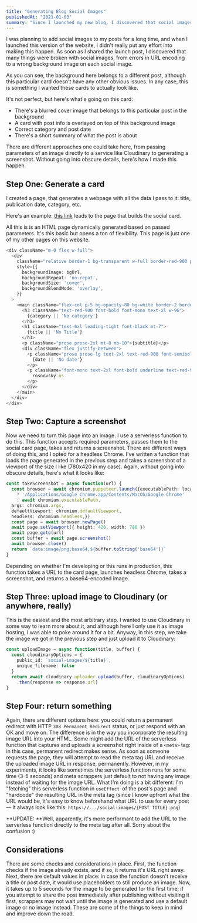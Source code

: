 ```yaml
---
title: "Generating Blog Social Images"
publishedAt: "2021-01-03"
summary: "Since I launched my new blog, I discovered that social images were broken; they were an afterthought after all, and I decided to fix it permanently."
---
```


I was planning to add social images to my posts for a long time, and when I launched this version of the website, I didn't really put any effort into making this happen. As soon as I shared the launch post, I discovered that many things were broken with social images, from errors in URL encoding to a wrong background image on each social image. 

<ImageWithAlt alt="social image" path="generating-blog-social-images/c05ee73d6a6f6f5ecb72a78795feaddf7cf4cd25-1200x675.png" width="1200" height="675" />

As you can see, the background here belongs to a different post, although this particular card doesn't have any other obvious issues. In any case, this is something I wanted these cards to actually look like.

<ImageWithAlt alt="social image" path="generating-blog-social-images/2b82a53bffadd9fcf4bc5e7dd32d8c2fc61829e1-780x420.png" width="780" height="420" />

It's not perfect, but here's what's going on this card:

* There's a blurred cover image that belongs to this particular post in the background
* A card with post info is overlayed on top of this background image
* Correct category and post date
* There's a short summary of what the post is about

There are different approaches one could take here, from passing parameters of an image directly to a service like Cloudinary to generating a screenshot. Without going into obscure details, here's how I made this happen.

## Step One: Generate a card

I created a page, that generates a webpage with all the data I pass to it: title, publication date, category, etc. 

Here's an example: [this link](https://rosnovsky.us/generateOgImage?title=This%20is%20where%20the%20title%20goes&category=Category%20goes%20here&date=Jan%2011,%202021&subtitle=This%20is%20where%20the%20post%20summary%20goes,%20explaining%20wht%20the%20post%20or%20page%20is%20about&coverImage=https://images.unsplash.com/photo-1584824486516-0555a07fc511?ixid=MXwxMjA3fDB8MHxwaG90by1wYWdlfHx8fGVufDB8fHw%3D&ixlib=rb-1.2.1&auto=format&fit=crop&w=2100&q=80) leads to the page that builds the social card.

All this is is an HTML page dynamically generated based on passed parameters. It's this basic but opens a ton of flexibility. This page is just one of my other pages on this website.

```typescript
<div className="m-0 flex w-full">
  <div
    className="relative border-1 bg-transparent w-full border-red-900 p-6"
    style={{
      backgroundImage: bgUrl,
      backgroundRepeat: 'no-repat',
      backgroundSize: 'cover',
      backgroundBlendMode: 'overlay',
    }}
  >
    <main className="flex-col p-5 bg-opacity-80 bg-white border-2 border-black">
      <h3 className="text-red-900 font-bold font-mono text-xl w-96">
        {category || 'No category'}
      </h3>
      <h1 className="text-6xl leading-tight font-black mt-7">
        {title || 'No Title'}
      </h1>
      <p className="prose prose-2xl mt-8 mb-10">{subtitle}</p>
      <div className="flex justify-between">
        <p className="prose prose-lg text-2xl text-red-900 font-semibold font-mono">
          {date || 'No date'}
        </p>
        <p className="font-mono text-2xl font-bold underline text-red-900 ">
          rosnovsky.us
        </p>
      </div>
    </main>
  </div>
</div>
```

## Step Two: Capture a screenshot

Now we need to turn this page into an image. I use a serverless function to do this. This function accepts required parameters, passes them to the social card page, takes and returns a screenshot. There are different ways of doing this, and I opted for a headless Chrome. I've written a function that loads the page generated in the previous step and takes a screenshot of a viewport of the size I like (780x420 in my case). Again, without going into obscure details, here's what it looks like:

```typescript
const takeScreenshot = async function(url) {
  const browser = await chromium.puppeteer.launch({executablePath: local 
    ? '/Applications/Google Chrome.app/Contents/MacOS/Google Chrome'
    : await chromium.executablePath,
  args: chromium.args,
  defaultViewport: chromium.defaultViewport,
  headless: chromium.headless,})
  const page = await browser.newPage()
  await page.setViewport({ height: 420, width: 780 })
  await page.goto(url)
  const buffer = await page.screenshot()
  await browser.close()
  return `data:image/png;base64,${buffer.toString('base64')}`
}
```

Depending on whether I'm developing or this runs in production, this function takes a URL to the card page, launches headless Chrome, takes a screenshot, and returns a base64-encoded image.

## Step Three: upload image to Cloudinary (or anywhere, really)

This is the easiest and the most arbitrary step. I wanted to use Cloudinary in some way to learn more about it, and although here I only use it as image hosting, I was able to poke around it for a bit. Anyway, in this step, we take the image we got in the previous step and just upload it to Cloudinary:

```typescript
const uploadImage = async function(title, buffer) {
  const cloudinaryOptions = {
    public_id: `social-images/${title}`,
    unique_filename: false
  }
  return await cloudinary.uploader.upload(buffer, cloudinaryOptions)
    .then(response => response.url)
}
```

## Step Four: return something

Again, there are different options here: you could return a permanent redirect with HTTP `308 Permanent Redirect` status, or just respond with an OK and move on. The difference is in the way you incorporate the resulting image URL into your HTML. Some might add the URL of the serverless function that captures and uploads a screenshot right inside of a `<meta>` tag: in this case, permanent redirect makes sense. As soon as someone requests the page, they will attempt to read the meta tag URL and receive the uploaded image URL in response, permanently. However, in my experiments, it looks like sometimes the serverless function runs for some time (3-5 seconds) and meta scrappers just default to not having any image instead of waiting for the image URL. What I'm doing is a bit different: I'm "fetching" this serverless function in `useEffect `of the post's page and "hardcode" the resulting URL in the meta tag (since I know upfront what the URL would be, it's easy to know beforehand what URL to use for every post — it always look like this: `https://.../social-images/{POST TITLE}.png`)

**UPDATE: **Well, apparently, it's more performant to add the URL to the serverless function directly to the meta tag after all. Sorry about the confusion :)

## Considerations

There are some checks and considerations in place. First, the function checks if the image already exists, and if so, it returns it's URL right away. Next, there are default values in place: in case the function doesn't receive a title or post date, it would use placeholders to still produce an image. Now, it takes up to 5 seconds for the image to be generated for the first time; if you attempt to share the post immediately after publishing without visiting it first, scrappers may not wait until the image is generated and use a default image or no image instead. These are some of the things to keep in mind and improve down the road.
